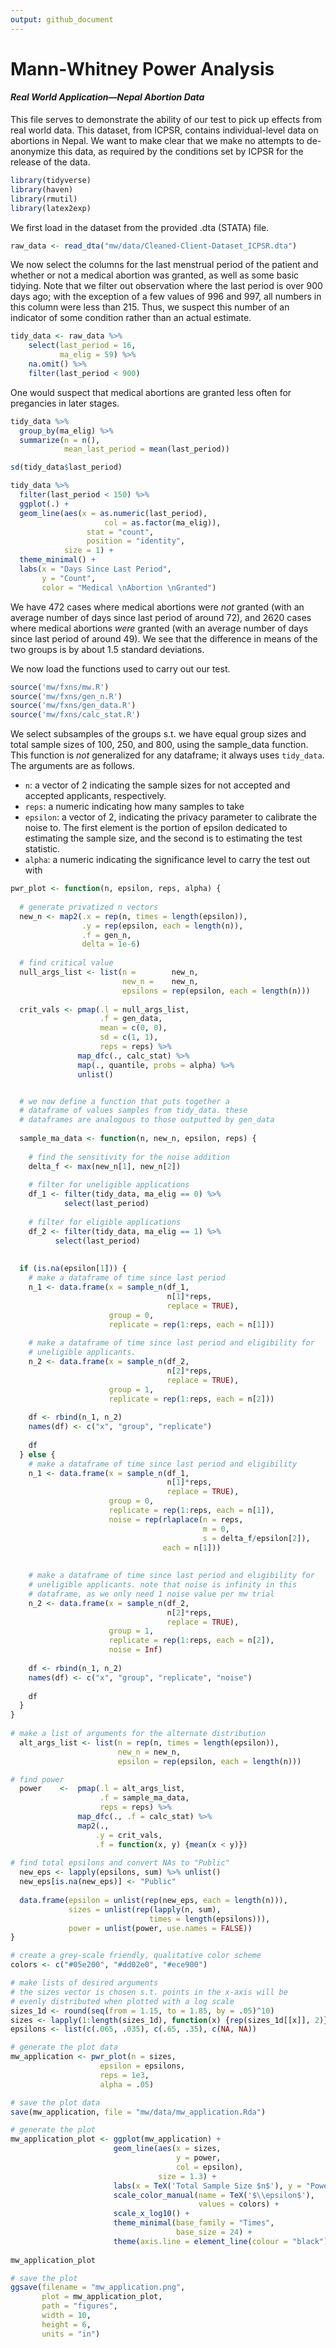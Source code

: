 ```yaml
---
output: github_document
---
```

# Mann-Whitney Power Analysis
#### *Real World Application—Nepal Abortion Data*

This file serves to demonstrate the ability of our test to pick up effects from real world data. This dataset, from ICPSR, contains individual-level data on abortions in Nepal. We want to make clear that we make no attempts to de-anonymize this data, as required by the conditions set by ICPSR for the release of the data.

```r
library(tidyverse)
library(haven)
library(rmutil)
library(latex2exp)
```

We first load in the dataset from the provided .dta (STATA) file.

```r
raw_data <- read_dta("mw/data/Cleaned-Client-Dataset_ICPSR.dta")
```

We now select the columns for the last menstrual period of the patient and whether or not a medical abortion was granted, as well as some basic tidying. Note that we filter out observation where the last period is over 900 days ago; with the exception of a few values of 996 and 997, all numbers in this column were less than 215. Thus, we suspect this number of an indicator of some condition rather than an actual estimate.

```r
tidy_data <- raw_data %>%
    select(last_period = 16, 
           ma_elig = 59) %>%
    na.omit() %>%
    filter(last_period < 900)
```

One would suspect that medical abortions are granted less often for pregancies in later stages.

```r
tidy_data %>%
  group_by(ma_elig) %>%
  summarize(n = n(),
            mean_last_period = mean(last_period))

sd(tidy_data$last_period)

tidy_data %>% 
  filter(last_period < 150) %>% 
  ggplot(.) + 
  geom_line(aes(x = as.numeric(last_period), 
                     col = as.factor(ma_elig)),
                 stat = "count",
                 position = "identity",
            size = 1) + 
  theme_minimal() + 
  labs(x = "Days Since Last Period",
       y = "Count",
       color = "Medical \nAbortion \nGranted")
```

We have 472 cases where medical abortions were *not* granted (with an average number of days since last period of around 72), and 2620 cases where medical abortions *were* granted (with an average number of days since last period of around 49). We see that the difference in means of the two groups is by about 1.5 standard deviations.

We now load the functions used to carry out our test.

```r
source('mw/fxns/mw.R')
source('mw/fxns/gen_n.R')
source('mw/fxns/gen_data.R')
source('mw/fxns/calc_stat.R')
```

We select subsamples of the groups s.t. we have equal group sizes and total sample sizes of 100, 250, and 800, using the sample_data function. This function is *not* generalized for any dataframe; it always uses `tidy_data`. The arguments are as follows.

* `n`: a vector of 2 indicating the sample sizes for not accepted and accepted applicants, respectively.
* `reps`: a numeric indicating how many samples to take
* `epsilon`: a vector of 2, indicating the privacy parameter to calibrate the noise to. The first element is the portion of epsilon dedicated to estimating the sample size, and the second is to estimating the test statistic.
* `alpha`: a numeric indicating the significance level to carry the test out with

```r
pwr_plot <- function(n, epsilon, reps, alpha) {
  
  # generate privatized n vectors
  new_n <- map2(.x = rep(n, times = length(epsilon)),
                .y = rep(epsilon, each = length(n)),
                .f = gen_n,
                delta = 1e-6)
  
  # find critical value
  null_args_list <- list(n =        new_n,
                         new_n =    new_n,
                         epsilons = rep(epsilon, each = length(n)))
  
  crit_vals <- pmap(.l = null_args_list,
                    .f = gen_data,
                    mean = c(0, 0),
                    sd = c(1, 1),
                    reps = reps) %>%
               map_dfc(., calc_stat) %>%
               map(., quantile, probs = alpha) %>%
               unlist()


  # we now define a function that puts together a
  # dataframe of values samples from tidy_data. these
  # dataframes are analogous to those outputted by gen_data
  
  sample_ma_data <- function(n, new_n, epsilon, reps) {
  
    # find the sensitivity for the noise addition
    delta_f <- max(new_n[1], new_n[2])
  
    # filter for uneligible applications
    df_1 <- filter(tidy_data, ma_elig == 0) %>%
            select(last_period)
  
    # filter for eligible applications
    df_2 <- filter(tidy_data, ma_elig == 1) %>%
          select(last_period)
    
    
  if (is.na(epsilon[1])) {
    # make a dataframe of time since last period
    n_1 <- data.frame(x = sample_n(df_1, 
                                   n[1]*reps, 
                                   replace = TRUE),
                      group = 0,
                      replicate = rep(1:reps, each = n[1]))
  
    # make a dataframe of time since last period and eligibility for 
    # uneligible applicants.
    n_2 <- data.frame(x = sample_n(df_2, 
                                   n[2]*reps, 
                                   replace = TRUE),
                      group = 1,
                      replicate = rep(1:reps, each = n[2]))
  
    df <- rbind(n_1, n_2)
    names(df) <- c("x", "group", "replicate")
    
    df
  } else {
    # make a dataframe of time since last period and eligibility
    n_1 <- data.frame(x = sample_n(df_1, 
                                   n[1]*reps, 
                                   replace = TRUE),
                      group = 0,
                      replicate = rep(1:reps, each = n[1]),
                      noise = rep(rlaplace(n = reps,
                                           m = 0,
                                           s = delta_f/epsilon[2]),
                                  each = n[1]))
  
  
    # make a dataframe of time since last period and eligibility for 
    # uneligible applicants. note that noise is infinity in this
    # dataframe, as we only need 1 noise value per mw trial
    n_2 <- data.frame(x = sample_n(df_2, 
                                   n[2]*reps, 
                                   replace = TRUE),
                      group = 1,
                      replicate = rep(1:reps, each = n[2]),
                      noise = Inf)
  
    df <- rbind(n_1, n_2)
    names(df) <- c("x", "group", "replicate", "noise")  
    
    df
  }
}
  
# make a list of arguments for the alternate distribution  
  alt_args_list <- list(n = rep(n, times = length(epsilon)),
                        new_n = new_n,
                        epsilon = rep(epsilon, each = length(n)))

# find power  
  power    <-  pmap(.l = alt_args_list,
                    .f = sample_ma_data,
                    reps = reps) %>%
               map_dfc(., .f = calc_stat) %>%
               map2(.,
                   .y = crit_vals,
                   .f = function(x, y) {mean(x < y)})
  
# find total epsilons and convert NAs to "Public"  
  new_eps <- lapply(epsilons, sum) %>% unlist()
  new_eps[is.na(new_eps)] <- "Public"
  
  data.frame(epsilon = unlist(rep(new_eps, each = length(n))),
             sizes = unlist(rep(lapply(n, sum), 
                               times = length(epsilons))),
             power = unlist(power, use.names = FALSE))
}
```


```r
# create a grey-scale friendly, qualitative color scheme
colors <- c("#05e200", "#dd02e0", "#ece900")

# make lists of desired arguments
# the sizes vector is chosen s.t. points in the x-axis will be
# evenly distributed when plotted with a log scale
sizes_1d <- round(seq(from = 1.15, to = 1.85, by = .05)^10)
sizes <- lapply(1:length(sizes_1d), function(x) {rep(sizes_1d[[x]], 2)})
epsilons <- list(c(.065, .035), c(.65, .35), c(NA, NA))

# generate the plot data
mw_application <- pwr_plot(n = sizes,
                    epsilon = epsilons,
                    reps = 1e3,
                    alpha = .05)

# save the plot data
save(mw_application, file = "mw/data/mw_application.Rda")

# generate the plot
mw_application_plot <- ggplot(mw_application) +
                       geom_line(aes(x = sizes, 
                                     y = power, 
                                     col = epsilon),
                                 size = 1.3) +
                       labs(x = TeX('Total Sample Size $n$'), y = "Power") +
                       scale_color_manual(name = TeX('$\\epsilon$'),
                                          values = colors) + 
                       scale_x_log10() +
                       theme_minimal(base_family = "Times",
                                     base_size = 24) + 
                       theme(axis.line = element_line(colour = "black"))
  
mw_application_plot

# save the plot
ggsave(filename = "mw_application.png", 
       plot = mw_application_plot,
       path = "figures",
       width = 10,
       height = 6,
       units = "in")
```
